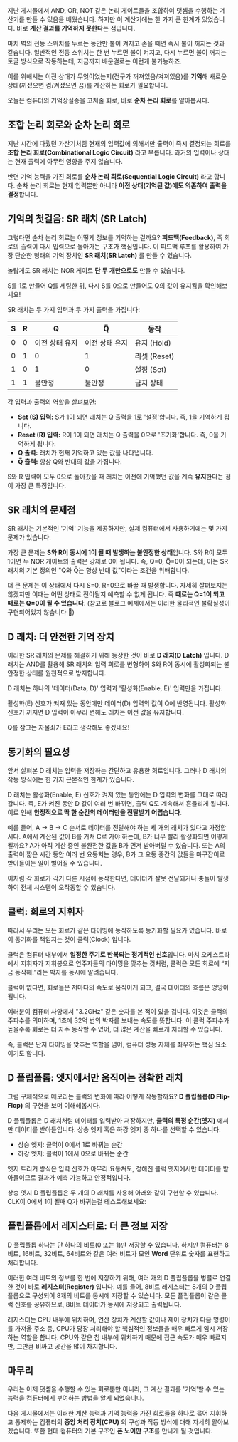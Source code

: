 

지난 게시물에서 AND, OR, NOT 같은 논리 게이트들을 조합하여 덧셈을 수행하는 계산기를 만들 수 있음을 배웠습니다. 하지만 이 계산기에는 한 가지 큰 한계가 있었습니다. 바로 **계산 결과를 기억하지 못한다**는 점입니다.

마치 벽의 전등 스위치를 누르는 동안만 불이 켜지고 손을 떼면 즉시 불이 꺼지는 것과 같습니다. 일반적인 전등 스위치는 한 번 누르면 불이 켜지고, 다시 누르면 불이 꺼지는 토글 방식으로 작동하는데, 지금까지 배운걸로는 이런게 불가능하죠.

<CombVsSeq />

이를 위해서는 이전 상태가 무엇이었는지(전구가 꺼져있음/켜져있음)를 **기억**해 새로운 상태(꺼졌으면 켬/켜졌으면 끔)를 계산하는 회로가 필요합니다.

오늘은 컴퓨터의 기억상실증을 고쳐줄 회로, 바로 **순차 논리 회로**를 알아봅시다.

## 조합 논리 회로와 순차 논리 회로

지난 시간에 다뤘던 가산기처럼 현재의 입력값에 의해서만 출력이 즉시 결정되는 회로를 **조합 논리 회로(Combinational Logic Circuit)** 라고 부릅니다. 과거의 입력이나 상태는 현재 출력에 아무런 영향을 주지 않습니다. 

반면 기억 능력을 가진 회로를 **순차 논리 회로(Sequential Logic Circuit)** 라고 합니다. 순차 논리 회로는 현재 입력뿐만 아니라 **이전 상태(기억된 값)에도 의존하여 출력을 결정**합니다.

## 기억의 첫걸음: SR 래치 (SR Latch)

그렇다면 순차 논리 회로는 어떻게 정보를 기억하는 걸까요? **피드백(Feedback)**, 즉 회로의 출력이 다시 입력으로 돌아가는 구조가 핵심입니다. 이 피드백 루프를 활용하여 가장 단순한 형태의 기억 장치인 **SR 래치(SR Latch)** 를 만들 수 있습니다.

놀랍게도 SR 래치는 NOR 게이트 **단 두 개만으로도** 만들 수 있습니다.

<Flow
    id="srLatch"
    initialJSON={srLatch}
    height={300}
/>

S를 1로 만들어 Q를 세팅한 뒤, 다시 S를 0으로 만들어도 Q의 값이 유지됨을 확인해보세요!

SR 래치는 두 가지 입력과 두 가지 출력을 가집니다:

| S | R | Q | Q̅ | 동작 |
|---|---|---|---|------|
| 0 | 0 | 이전 상태 유지 | 이전 상태 유지 | 유지 (Hold) |
| 0 | 1 | 0 | 1 | 리셋 (Reset) |
| 1 | 0 | 1 | 0 | 설정 (Set) |
| 1 | 1 | 불안정 | 불안정 | 금지 상태 |

각 입력과 출력의 역할을 살펴보면:
- **Set (S) 입력:** S가 1이 되면 래치는 Q 출력을 1로 '설정'합니다. 즉, 1을 기억하게 됩니다.
- **Reset (R) 입력:** R이 1이 되면 래치는 Q 출력을 0으로 '초기화'합니다. 즉, 0을 기억하게 됩니다.
- **Q 출력:** 래치가 현재 기억하고 있는 값을 나타냅니다.
- **Q̅ 출력:** 항상 Q와 반대의 값을 가집니다.

S와 R 입력이 모두 0으로 돌아갔을 때 래치는 이전에 기억했던 값을 계속 **유지**한다는 점이 가장 큰 특징입니다.

## SR 래치의 문제점

SR 래치는 기본적인 '기억' 기능을 제공하지만, 실제 컴퓨터에서 사용하기에는 몇 가지 문제가 있습니다.

가장 큰 문제는 **S와 R이 동시에 1이 될 때 발생하는 불안정한 상태**입니다. S와 R이 모두 1이면 두 NOR 게이트의 출력은 강제로 0이 됩니다. 즉, Q=0, Q̅=0이 되는데, 이는 SR 래치의 기본 정의인 "Q와 Q̅는 항상 반대 값"이라는 조건을 위배합니다.

더 큰 문제는 이 상태에서 다시 S=0, R=0으로 바꿀 때 발생합니다. 자세히 살펴보지는 않겠지만 이때는 어떤 상태로 전이될지 예측할 수 없게 됩니다. 즉 **때로는 Q=1이 되고 때로는 Q=0이 될 수 있습니다**. (참고로 블로그 예제에서는 이러한 물리적인 불확실성이 구현되어있지 않습니다 🥲)

## D 래치: 더 안전한 기억 장치

이러한 SR 래치의 문제를 해결하기 위해 등장한 것이 바로 **D 래치(D Latch)** 입니다. D 래치는 AND를 활용해 SR 래치의 입력 회로를 변형하여 S와 R이 동시에 활성화되는 불안정한 상태를 원천적으로 방지합니다.

<Flow
    id="dLatch"
    initialJSON={dLatch}
    height={300}
/>

D 래치는 하나의 '데이터(Data, D)' 입력과 '활성화(Enable, E)' 입력만을 가집니다. 

활성화(E) 신호가 켜져 있는 동안에만 데이터(D) 입력의 값이 Q에 반영됩니다. 활성화 신호가 꺼지면 D 입력이 아무리 변해도 래치는 이전 값을 유지합니다. 

Q를 잠그는 자물쇠가 E라고 생각해도 좋겠네요!

## 동기화의 필요성

앞서 살펴본 D 래치는 입력을 저장하는 간단하고 유용한 회로입니다. 그러나 D 래치의 작동 방식에는 한 가지 근본적인 한계가 있습니다.

D 래치는 활성화(Enable, E) 신호가 켜져 있는 동안에는 D 입력의 변화를 그대로 따라갑니다. 즉, E가 켜진 동안 D 값이 여러 번 바뀌면, 출력 Q도 계속해서 흔들리게 됩니다. 이로 인해 **안정적으로 딱 한 순간의 데이터만을 전달받기 어렵습니다**.

예를 들어, A → B → C 순서로 데이터를 전달해야 하는 세 개의 래치가 있다고 가정합시다. A에서 계산된 값이 B를 거쳐 C로 가야 하는데, B가 너무 빨리 활성화되면 어떻게 될까요? A가 아직 계산 중인 불완전한 값을 B가 먼저 받아버릴 수 있습니다. 또는 A의 출력이 짧은 시간 동안 여러 번 요동치는 경우, B가 그 요동 중간의 값들을 마구잡이로 받아들이는 일이 벌어질 수 있습니다.

이처럼 각 회로가 각기 다른 시점에 동작한다면, 데이터가 잘못 전달되거나 충돌이 발생하여 전체 시스템이 오작동할 수 있습니다.

## 클럭: 회로의 지휘자

따라서 우리는 모든 회로가 같은 타이밍에 동작하도록 동기화할 필요가 있습니다. 바로 이 동기화를 책임지는 것이 클럭(Clock) 입니다.

클럭은 컴퓨터 내부에서 **일정한 주기로 반복되는 정기적인 신호**입니다. 마치 오케스트라에서 지휘자가 지휘봉으로 연주자들의 타이밍을 맞추는 것처럼, 클럭은 모든 회로에 “지금 동작해!”라는 박자를 동시에 알려줍니다.

<ClockSyncVisualizer />

클럭이 없다면, 회로들은 저마다의 속도로 움직이게 되고, 결국 데이터의 흐름은 엉망이 됩니다.

여러분이 컴퓨터 사양에서 "3.2GHz" 같은 숫자를 본 적이 있을 겁니다. 이것은 클럭의 주파수를 의미하며, 1초에 32억 번의 박자를 보내는 속도를 뜻합니다. 이 클럭 주파수가 높을수록 회로는 더 자주 동작할 수 있어, 더 많은 계산을 빠르게 처리할 수 있습니다.

즉, 클럭은 단지 타이밍을 맞추는 역할을 넘어, 컴퓨터 성능 자체를 좌우하는 핵심 요소이기도 합니다.

## D 플립플롭: 엣지에서만 움직이는 정확한 래치

그럼 구체적으로 메모리는 클럭의 변화에 따라 어떻게 작동할까요? **D 플립플롭(D Flip-Flop)** 의 구현을 보며 이해해봅시다. 

D 플립플롭은 D 래치처럼 데이터를 입력받아 저장하지만, **클럭의 특정 순간(엣지)** 에서만 데이터를 받아들입니다. 상승 엣지 혹은 하강 엣지 중 하나를 선택할 수 있습니다.

- 상승 엣지: 클럭이 0에서 1로 바뀌는 순간
- 하강 엣지: 클럭이 1에서 0으로 바뀌는 순간

<EdgeTriggerDemo />

엣지 트리거 방식은 입력 신호가 아무리 요동쳐도, 정해진 클럭 엣지에서만 데이터를 받아들이므로 결과가 예측 가능하고 안정적입니다. 

상승 엣지 D 플립플롭은 두 개의 D 래치를 사용해 아래와 같이 구현할 수 있습니다. CLK이 0에서 1이 될때 Q가 바뀌는걸 테스트해보세요:

<Flow
    id="dFlipFlop"
    initialJSON={dFlipFlop}
    height={300}
/>

## 플립플롭에서 레지스터로: 더 큰 정보 저장

D 플립플롭 하나는 단 하나의 비트(0 또는 1)만 저장할 수 있습니다. 하지만 컴퓨터는 8비트, 16비트, 32비트, 64비트와 같은 여러 비트가 모인 **Word** 단위로 숫자를 표현하고 처리합니다.

이러한 여러 비트의 정보를 한 번에 저장하기 위해, 여러 개의 D 플립플롭을 병렬로 연결한 것이 바로 **레지스터(Register)** 입니다. 예를 들어, 8비트 레지스터는 8개의 D 플립플롭으로 구성되어 8개의 비트를 동시에 저장할 수 있습니다. 모든 플립플롭이 같은 클럭 신호를 공유하므로, 8비트 데이터가 동시에 저장되고 출력됩니다.

레지스터는 CPU 내부에 위치하며, 연산 장치가 계산할 값이나 제어 장치가 다음 명령어를 가져올 주소 등, CPU가 당장 처리해야 할 핵심적인 정보들을 매우 빠르게 임시 저장하는 역할을 합니다. CPU와 같은 칩 내부에 위치하기 때문에 접근 속도가 매우 빠르지만, 그만큼 비싸고 공간을 많이 차지합니다.

## 마무리

우리는 이제 덧셈을 수행할 수 있는 회로뿐만 아니라, 그 계산 결과를 '기억'할 수 있는 능력을 컴퓨터에게 부여하는 방법을 알게 되었습니다. 

다음 게시물에서는 이러한 계산 능력과 기억 능력을 가진 회로들을 하나로 묶어 지휘하고 통제하는 컴퓨터의 **중앙 처리 장치(CPU)** 의 구성과 작동 방식에 대해 자세히 알아보겠습니다. 또한 현대 컴퓨터의 기본 구조인 **폰 노이만 구조**를 만나게 될 것입니다.
